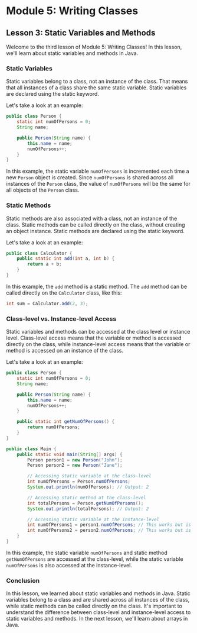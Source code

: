 # Module 5: Writing Classes

## Lesson 3: Static Variables and Methods

Welcome to the third lesson of Module 5: Writing Classes! In this lesson, we'll learn about static variables and methods in Java.

### Static Variables

Static variables belong to a class, not an instance of the class. That means that all instances of a class share the same static variable. Static variables are declared using the static keyword.

Let's take a look at an example:

```java
public class Person {
    static int numOfPersons = 0;
    String name;

    public Person(String name) {
        this.name = name;
        numOfPersons++;
    }
}
```

In this example, the static variable `numOfPersons` is incremented each time a new `Person` object is created. Since `numOfPersons` is shared across all instances of the `Person` class, the value of `numOfPersons` will be the same for all objects of the `Person` class.

### Static Methods

Static methods are also associated with a class, not an instance of the class. Static methods can be called directly on the class, without creating an object instance. Static methods are declared using the static keyword.

Let's take a look at an example:

```java
public class Calculator {
    public static int add(int a, int b) {
        return a + b;
    }
}
```

In this example, the `add` method is a static method. The `add` method can be called directly on the `Calculator` class, like this:

```java
int sum = Calculator.add(2, 3);
```

### Class-level vs. Instance-level Access

Static variables and methods can be accessed at the class level or instance level. Class-level access means that the variable or method is accessed directly on the class, while instance-level access means that the variable or method is accessed on an instance of the class.

Let's take a look at an example:

```java
public class Person {
    static int numOfPersons = 0;
    String name;

    public Person(String name) {
        this.name = name;
        numOfPersons++;
    }

    public static int getNumOfPersons() {
        return numOfPersons;
    }
}

public class Main {
    public static void main(String[] args) {
        Person person1 = new Person("John");
        Person person2 = new Person("Jane");

        // Accessing static variable at the class-level
        int numOfPersons = Person.numOfPersons;
        System.out.println(numOfPersons); // Output: 2

        // Accessing static method at the class-level
        int totalPersons = Person.getNumOfPersons();
        System.out.println(totalPersons); // Output: 2

        // Accessing static variable at the instance-level
        int numOfPersons1 = person1.numOfPersons; // This works but is discouraged
        int numOfPersons2 = person2.numOfPersons; // This works but is discouraged
    }
}
```

In this example, the static variable `numOfPersons` and static method `getNumOfPersons` are accessed at the class-level, while the static variable `numOfPersons` is also accessed at the instance-level.

### Conclusion

In this lesson, we learned about static variables and methods in Java. Static variables belong to a class and are shared across all instances of the class, while static methods can be called directly on the class. It's important to understand the difference between class-level and instance-level access to static variables and methods. In the next lesson, we'll learn about arrays in Java.

